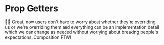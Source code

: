 # Prop Getters

👨‍💼 Great, now users don't have to worry about whether they're overriding us or
we're overriding them and everything can be an implementation detail which we
can change as needed without worrying about breaking people's expectations.
Composition FTW!
